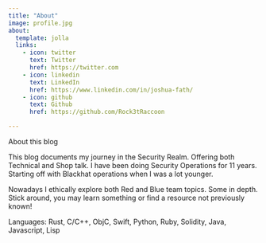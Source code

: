 ```yaml
---
title: "About"
image: profile.jpg
about:
  template: jolla
  links:
    - icon: twitter
      text: Twitter
      href: https://twitter.com
    - icon: linkedin
      text: LinkedIn
      href: https://www.linkedin.com/in/joshua-fath/
    - icon: github
      text: Github
      href: https://github.com/Rock3tRaccoon

---
```

About this blog


This blog documents my journey in the Security Realm. Offering both Technical and Shop talk.
I have been doing Security Operations for 11 years. Starting off with Blackhat operations when I was a lot younger.

Nowadays I ethically explore both Red and Blue team topics. Some in depth. Stick around, you may learn something or find a resource not previously known!

Languages: Rust, C/C++, ObjC, Swift, Python, Ruby, Solidity, Java, Javascript, Lisp